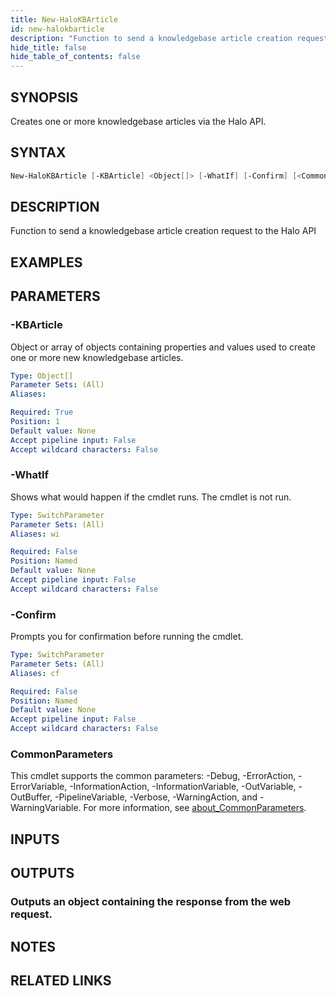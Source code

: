 ```yaml
---
title: New-HaloKBArticle
id: new-halokbarticle
description: "Function to send a knowledgebase article creation request to the Halo API"
hide_title: false
hide_table_of_contents: false
---
```


## SYNOPSIS

Creates one or more knowledgebase articles via the Halo API.

## SYNTAX

```powershell
New-HaloKBArticle [-KBArticle] <Object[]> [-WhatIf] [-Confirm] [<CommonParameters>]
```

## DESCRIPTION

Function to send a knowledgebase article creation request to the Halo API

## EXAMPLES

## PARAMETERS

### -KBArticle

Object or array of objects containing properties and values used to create one or more new knowledgebase articles.

```yaml
Type: Object[]
Parameter Sets: (All)
Aliases:

Required: True
Position: 1
Default value: None
Accept pipeline input: False
Accept wildcard characters: False
```

### -WhatIf

Shows what would happen if the cmdlet runs.
The cmdlet is not run.

```yaml
Type: SwitchParameter
Parameter Sets: (All)
Aliases: wi

Required: False
Position: Named
Default value: None
Accept pipeline input: False
Accept wildcard characters: False
```

### -Confirm

Prompts you for confirmation before running the cmdlet.

```yaml
Type: SwitchParameter
Parameter Sets: (All)
Aliases: cf

Required: False
Position: Named
Default value: None
Accept pipeline input: False
Accept wildcard characters: False
```

### CommonParameters

This cmdlet supports the common parameters: -Debug, -ErrorAction, -ErrorVariable, -InformationAction, -InformationVariable, -OutVariable, -OutBuffer, -PipelineVariable, -Verbose, -WarningAction, and -WarningVariable. For more information, see [about_CommonParameters](http://go.microsoft.com/fwlink/?LinkID=113216).

## INPUTS

## OUTPUTS

### Outputs an object containing the response from the web request.

## NOTES

## RELATED LINKS
